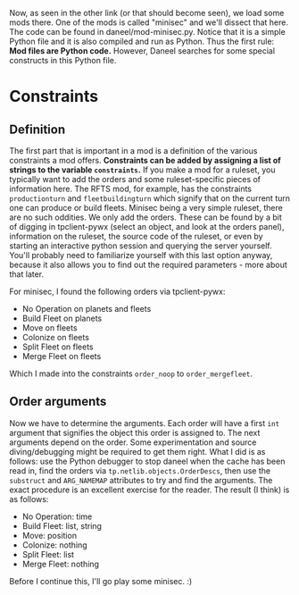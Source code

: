 Now, as seen in the other link (or that should become seen), we load some mods there. One of the mods is called "minisec" and we'll dissect that here. The code can be found in daneel/mod-minisec.py. Notice that it is a simple Python file and it is also compiled and run as Python. Thus the first rule: '''Mod files are Python code.''' However, Daneel searches for some special constructs in this Python file.

= Constraints =
== Definition ==
The first part that is important in a mod is a definition of the various constraints a mod offers. '''Constraints can be added by assigning a list of strings to the variable <code>constraints</code>.''' If you make a mod for a ruleset, you typically want to add the orders and some ruleset-specific pieces of information here. The RFTS mod, for example, has the constraints <code>productionturn</code> and <code>fleetbuildingturn</code> which signify that on the current turn one can produce or build fleets. Minisec being a very simple ruleset, there are no such oddities. We only add the orders. These can be found by a bit of digging in tpclient-pywx (select an object, and look at the orders panel), information on the ruleset, the source code of the ruleset, or even by starting an interactive python session and querying the server yourself. You'll probably need to familiarize yourself with this last option anyway, because it also allows you to find out the required parameters - more about that later.

For minisec, I found the following orders via tpclient-pywx:
* No Operation on planets and fleets
* Build Fleet on planets
* Move on fleets
* Colonize on fleets
* Split Fleet on fleets
* Merge Fleet on fleets
Which I made into the constraints <code>order_noop</code> to <code>order_mergefleet</code>.

== Order arguments ==
Now we have to determine the arguments. Each order will have a first <code>int</code> argument that signifies the object this order is assigned to. The next arguments depend on the order. Some experimentation and source diving/debugging might be required to get them right. What I did is as follows: use the Python debugger to stop daneel when the cache has been read in, find the orders via <code>tp.netlib.objects.OrderDescs</code>, then use the <code>substruct</code> and <code>ARG_NAMEMAP</code> attributes to try and find the arguments. The exact procedure is an excellent exercise for the reader. The result (I think) is as follows:
* No Operation: time
* Build Fleet: list, string
* Move: position
* Colonize: nothing
* Split Fleet: list
* Merge Fleet: nothing

Before I continue this, I'll go play some minisec. :)